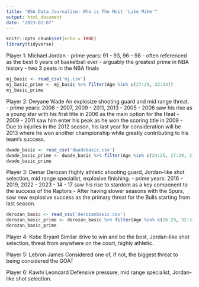 ---
title: "BSA Data Journalism: Who is The Most 'Like Mike'"
output: html_document
date: "2023-02-07"
---

```{r setup, include=FALSE}
knitr::opts_chunk$set(echo = TRUE)
library(tidyverse)
```

Player 1: Michael Jordan
- prime years: 91 - 93, 96 - 98
- often referenced as the best 6 years of basketball ever
- arguably the greatest prime in NBA history
- two 3 peats in the NBA finals
```{r}
mj_basic <- read_csv('mj.csv')
mj_basic_prime <- mj_basic %>% filter(Age %in% c(27:29, 32:34))
mj_basic_prime
```

Player 2: Dwyane Wade
An explosize shooting guard and mid range threat.
- prime years: 2006 - 2007, 2009 - 2011, 2013 
- 2005 - 2006 saw his rise as a young star with his first title in 2006 as the main option for the Heat
- 2009 - 2011 saw him enter his peak as he won the scoring title in 2009
- Due to injuries in the 2012 season, his last year for consideration will be 2013 where he won another championship while greatly contributing to his team's success.
```{r}
dwade_basic <- read_csv('dwadebasic.csv')
dwade_basic_prime <- dwade_basic %>% filter(Age %in% c(24:25, 27:29, 31))
dwade_basic_prime
```

Player 3: Demar Derozan
Highly athletic shooting guard, Jordan-like shot selection, mid range specialist, explosive finishing.
- prime years: 2016 - 2019, 2022 - 2023
- 14 - 17 saw his rise to stardom as a key component to the success of the Raptors
- After having slower seasons with the Spurs, saw new explosive success as the primary threat for the Bulls starting from last season. 
```{r}
derozan_basic <- read_csv('derozanbasic.csv')
derozan_basic_prime <- derozan_basic %>% filter(Age %in% c(26:29, 32:33))
derozan_basic_prime
```

Player 4: Kobe Bryant
Similar drive to win and be the best, Jordan-like shot selection, threat from anywhere on the court, highly athletic.

Player 5: Lebron James
Considered one of, if not, the biggest threat to being considered the GOAT

Player 6: Kawhi Leondard
Defensive pressure, mid range specialist, Jordan-like shot selection.